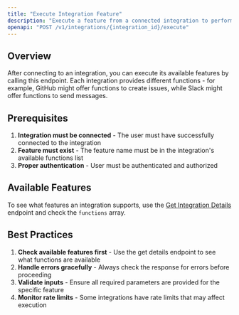 ```yaml
---
title: "Execute Integration Feature"
description: "Execute a feature from a connected integration to perform real actions (send an email, create an issue, post a message) with one consistent endpoint across integrations."
openapi: "POST /v1/integrations/{integration_id}/execute"
---
```



## Overview

After connecting to an integration, you can execute its available features by calling this endpoint. Each integration provides different functions - for example, GitHub might offer functions to create issues, while Slack might offer functions to send messages.

## Prerequisites

1. **Integration must be connected** - The user must have successfully connected to the integration
2. **Feature must exist** - The feature name must be in the integration's available functions list
3. **Proper authentication** - User must be authenticated and authorized

## Available Features

To see what features an integration supports, use the [Get Integration Details](/api-reference/integrations/get-details) endpoint and check the `functions` array.

## Best Practices

1. **Check available features first** - Use the get details endpoint to see what functions are available
2. **Handle errors gracefully** - Always check the response for errors before proceeding
3. **Validate inputs** - Ensure all required parameters are provided for the specific feature
4. **Monitor rate limits** - Some integrations have rate limits that may affect execution
